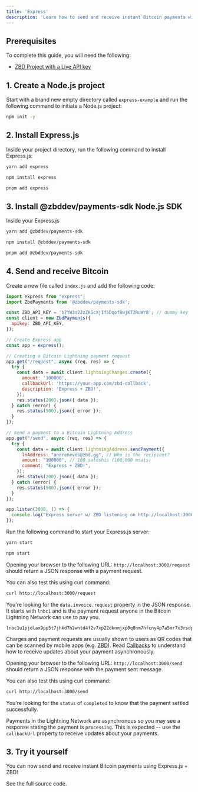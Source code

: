 ```yaml
---
title: 'Express'
description: 'Learn how to send and receive instant Bitcoin payments with Express and ZBD.'
---
```


## Prerequisites

To complete this guide, you will need the following:

- [ZBD Project with a Live API key](/get-started/api-keys)

## 1. Create a Node.js project

Start with a brand new empty directory called `express-example` and run the following command to initiate a Node.js project:

```bash
npm init -y
```

## 2. Install Express.js

Inside your project directory, run the following command to install Express.js:

<CodeGroup>

```bash yarn
yarn add express
```

```bash npm
npm install express
```

```bash pnpm
pnpm add express
```

</CodeGroup>

## 3. Install @zbddev/payments-sdk Node.js SDK

Inside your Express.js 

<CodeGroup>

```bash yarn
yarn add @zbddev/payments-sdk
```

```bash npm
npm install @zbddev/payments-sdk
```

```bash pnpm
pnpm add @zbddev/payments-sdk
```

</CodeGroup>

## 4. Send and receive Bitcoin

Create a new file called `index.js` and add the following code:

```js
import express from "express";
import ZbdPayments from '@zbddev/payments-sdk';

const ZBD_API_KEY = 'b7YW3s2JzZKGcXjIf5Dqof8wjKT2RuWr8'; // dummy key
const client = new ZbdPayments({
  apikey: ZBD_API_KEY,
});

// Create Express app
const app = express();

// Creating a Bitcoin Lightning payment request
app.get("/request", async (req, res) => {
  try {
    const data = await client.lightningCharges.create({
      amount: '100000',
      callbackUrl: 'https://your-app.com/zbd-callback',
      description: 'Express + ZBD!',
    });
    res.status(200).json({ data });
  } catch (error) {
    res.status(500).json({ error });
  }
});

// Send a payment to a Bitcoin Lightning Address
app.get("/send", async (req, res) => {
  try {
    const data = await client.lightningAddress.sendPayment({
      lnAddress: "andreneves@zbd.gg", // Who is the recipient?
      amount: "100000", // 100 satoshis (100,000 msats)
      comment: "Express + ZBD!",
    });
    res.status(200).json({ data });
  } catch (error) {
    res.status(500).json({ error });
  }
});

app.listen(3000, () => {
  console.log("Express server w/ ZBD listening on http://localhost:3000");
});
```

Run the following command to start your Express.js server:

<CodeGroup>

```bash yarn
yarn start
```

```bash npm
npm start
```

</CodeGroup>

Opening your browser to the following URL: `http://localhost:3000/request` should return a JSON response with a payment request.

You can also test this using curl command:

```bash
curl http://localhost:3000/request
```

You're looking for the `data.invoice.request` property in the JSON response. It starts with `lnbc1` and is the payment request anyone in the Bitcoin Lightning Network can use to pay you.

```
lnbc1u1pjdlax9pp5t7jhkd7h2wntd4f2v7xp22dknmjxp0q8nm7hfcny4p7a5mr7x3rsdp9f4hkueteypshggrfde6x2unwv46zqumsv4jkgcqzzsxqzjcsp5dsayu6m6632p28rnkeeqsr7d54amrkv6wh46yrv42gdgca8xl8gs9qyyssqgj2zrkax733rzulfkzc5mqsr8fpwrva82stpa7e0frw32722trv37jlq8mvlqfp8y75lr6mz63zd7qnxar8hhsehuy22pvfq6wjxwqqqa60lx3
```

<Info>Charges and payment requests are usually shown to users as QR codes that can be scanned by mobile apps (e.g. [ZBD](https://zbd.one/download)). Read [Callbacks](/payments/api/callbacks) to understand how to receive updates about your payment asynchronously.</Info>

Opening your browser to the following URL: `http://localhost:3000/send` should return a JSON response with the payment sent message.

You can also test this using curl command:

```bash
curl http://localhost:3000/send
```

You're looking for the `status` of `completed` to know that the payment settled successfully. 

<Info>Payments in the Lightning Network are asynchronous so you may see a response stating the payment is `processing`. This is expected -- use the `callbackUrl` property to receive updates about your payments.</Info>

## 3. Try it yourself

You can now send and receive instant Bitcoin payments using Express.js + ZBD!

<CardGroup cols={1}>
  <Card title="Express.js Example" icon="github" color="#000000" href="https://github.com/zebedeeio/zbd-express-example">
    See the full source code.
  </Card>
</CardGroup>
